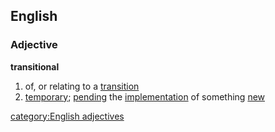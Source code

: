 ==English==
===Adjective===
'''transitional'''
# of, or relating to a [[transition]]
# [[temporary]]; [[pending]] the [[implementation]] of something [[new]]
[[category:English adjectives]]